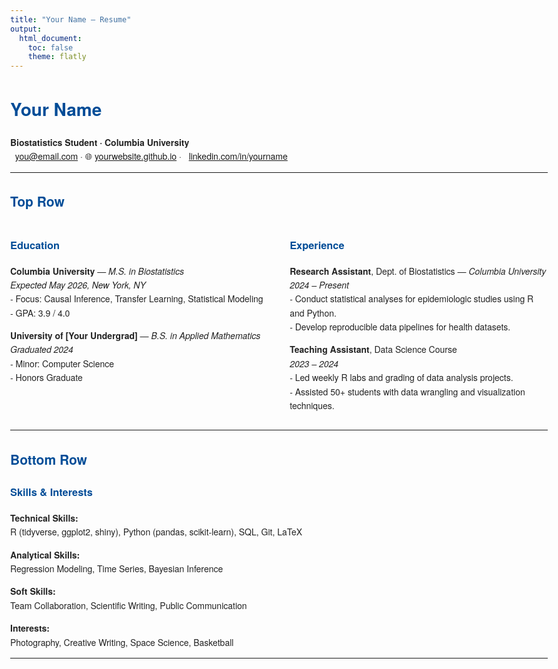 ```yaml
---
title: "Your Name — Resume"
output:
  html_document:
    toc: false
    theme: flatly
---
```


# Your Name
**Biostatistics Student · Columbia University**  
📧 [you@email.com](mailto:you@email.com) · 🌐 [yourwebsite.github.io](https://yourwebsite.github.io) · 💼 [linkedin.com/in/yourname](https://linkedin.com/in/yourname)

---

## Top Row

<div style="display: flex; justify-content: space-between;">

<div style="flex: 0 0 48%;">

### Education
**Columbia University** — *M.S. in Biostatistics*  
*Expected May 2026, New York, NY*  
- Focus: Causal Inference, Transfer Learning, Statistical Modeling  
- GPA: 3.9 / 4.0  

**University of [Your Undergrad]** — *B.S. in Applied Mathematics*  
*Graduated 2024*  
- Minor: Computer Science  
- Honors Graduate  

</div>

<div style="flex: 0 0 48%;">

### Experience
**Research Assistant**, Dept. of Biostatistics — *Columbia University*  
*2024 – Present*  
- Conduct statistical analyses for epidemiologic studies using R and Python.  
- Develop reproducible data pipelines for health datasets.  

**Teaching Assistant**, Data Science Course  
*2023 – 2024*  
- Led weekly R labs and grading of data analysis projects.  
- Assisted 50+ students with data wrangling and visualization techniques.  

</div>
</div>

---

## Bottom Row

### Skills & Interests
**Technical Skills:**  
R (tidyverse, ggplot2, shiny), Python (pandas, scikit-learn), SQL, Git, LaTeX  

**Analytical Skills:**  
Regression Modeling, Time Series, Bayesian Inference  

**Soft Skills:**  
Team Collaboration, Scientific Writing, Public Communication  

**Interests:**  
Photography, Creative Writing, Space Science, Basketball  

---

<style>
body {
  font-family: "Helvetica Neue", Arial, sans-serif;
  line-height: 1.6;
  max-width: 900px;
  margin: auto;
  color: #222;
}
h1, h2, h3 {
  color: #004c97;
  font-weight: 600;
}
div {
  margin-bottom: 10px;
}
</style>

